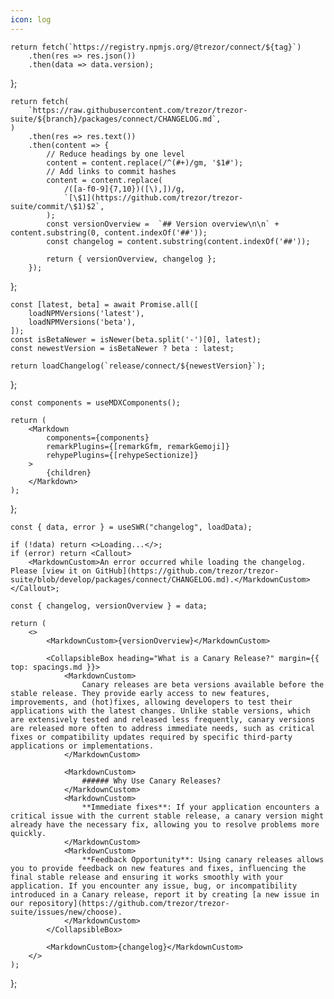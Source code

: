```yaml
---
icon: log
---
```




    return fetch(`https://registry.npmjs.org/@trezor/connect/${tag}`)
        .then(res => res.json())
        .then(data => data.version);
};

    return fetch(
        `https://raw.githubusercontent.com/trezor/trezor-suite/${branch}/packages/connect/CHANGELOG.md`,
    )
        .then(res => res.text())
        .then(content => {
            // Reduce headings by one level
            content = content.replace(/^(#+)/gm, '$1#');
            // Add links to commit hashes
            content = content.replace(
                /([a-f0-9]{7,10})([\),])/g,
                `[\$1](https://github.com/trezor/trezor-suite/commit/\$1)$2`,
            );
            const versionOverview =  `## Version overview\n\n` + content.substring(0, content.indexOf('##'));
            const changelog = content.substring(content.indexOf('##'));

            return { versionOverview, changelog };
        });

};

    const [latest, beta] = await Promise.all([
        loadNPMVersions('latest'),
        loadNPMVersions('beta'),
    ]);
    const isBetaNewer = isNewer(beta.split('-')[0], latest);
    const newestVersion = isBetaNewer ? beta : latest;

    return loadChangelog(`release/connect/${newestVersion}`);

};

    const components = useMDXComponents();

    return (
        <Markdown
            components={components}
            remarkPlugins={[remarkGfm, remarkGemoji]}
            rehypePlugins={[rehypeSectionize]}
        >
            {children}
        </Markdown>
    );

};

    const { data, error } = useSWR("changelog", loadData);

    if (!data) return <>Loading...</>;
    if (error) return <Callout>
        <MarkdownCustom>An error occurred while loading the changelog. Please [view it on GitHub](https://github.com/trezor/trezor-suite/blob/develop/packages/connect/CHANGELOG.md).</MarkdownCustom>
    </Callout>;

    const { changelog, versionOverview } = data;

    return (
        <>
            <MarkdownCustom>{versionOverview}</MarkdownCustom>

            <CollapsibleBox heading="What is a Canary Release?" margin={{ top: spacings.md }}>
                <MarkdownCustom>
                    Canary releases are beta versions available before the stable release. They provide early access to new features, improvements, and (hot)fixes, allowing developers to test their applications with the latest changes. Unlike stable versions, which are extensively tested and released less frequently, canary versions are released more often to address immediate needs, such as critical fixes or compatibility updates required by specific third-party applications or implementations.
                </MarkdownCustom>

                <MarkdownCustom>
                    ###### Why Use Canary Releases?
                </MarkdownCustom>
                <MarkdownCustom>
                    **Immediate fixes**: If your application encounters a critical issue with the current stable release, a canary version might already have the necessary fix, allowing you to resolve problems more quickly.
                </MarkdownCustom>
                <MarkdownCustom>
                    **Feedback Opportunity**: Using canary releases allows you to provide feedback on new features and fixes, influencing the final stable release and ensuring it works smoothly with your application. If you encounter any issue, bug, or incompatibility introduced in a Canary release, report it by creating [a new issue in our repository](https://github.com/trezor/trezor-suite/issues/new/choose).
                </MarkdownCustom>
            </CollapsibleBox>

            <MarkdownCustom>{changelog}</MarkdownCustom>
        </>
    );

};

<Changelog />
